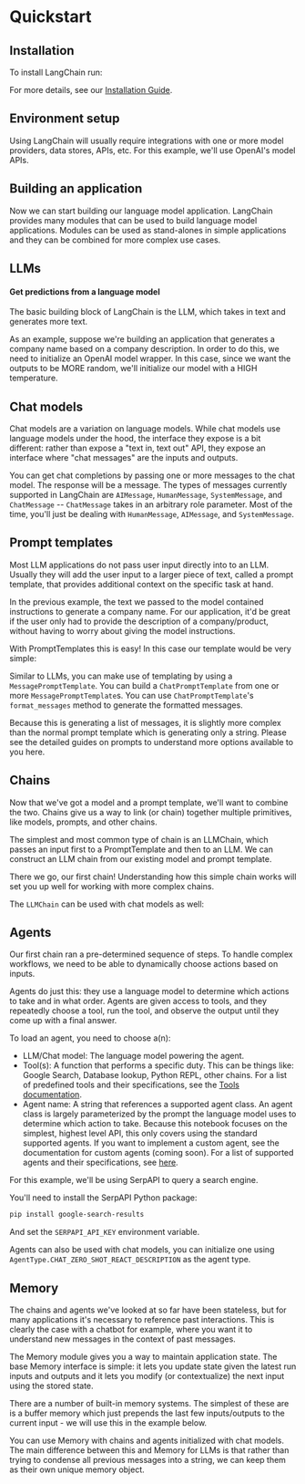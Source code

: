 # Quickstart

## Installation

To install LangChain run:


<Install/>

For more details, see our [Installation Guide](installation.mdx).

## Environment setup

Using LangChain will usually require integrations with one or more model providers, data stores, APIs, etc. For this example, we'll use OpenAI's model APIs.


<OpenAISetup/>

## Building an application

Now we can start building our language model application. LangChain provides many modules that can be used to build language model applications. Modules can be used as stand-alones in simple applications and they can be combined for more complex use cases.

## LLMs
#### Get predictions from a language model

The basic building block of LangChain is the LLM, which takes in text and generates more text.

As an example, suppose we're building an application that generates a company name based on a company description. In order to do this, we need to initialize an OpenAI model wrapper. In this case, since we want the outputs to be MORE random, we'll initialize our model with a HIGH temperature.


<LLM/>

## Chat models

Chat models are a variation on language models. While chat models use language models under the hood, the interface they expose is a bit different: rather than expose a "text in, text out" API, they expose an interface where "chat messages" are the inputs and outputs.

You can get chat completions by passing one or more messages to the chat model. The response will be a message. The types of messages currently supported in LangChain are `AIMessage`, `HumanMessage`, `SystemMessage`, and `ChatMessage` -- `ChatMessage` takes in an arbitrary role parameter. Most of the time, you'll just be dealing with `HumanMessage`, `AIMessage`, and `SystemMessage`.


<ChatModel/>

## Prompt templates

Most LLM applications do not pass user input directly into to an LLM. Usually they will add the user input to a larger piece of text, called a prompt template, that provides additional context on the specific task at hand.

In the previous example, the text we passed to the model contained instructions to generate a company name. For our application, it'd be great if the user only had to provide the description of a company/product, without having to worry about giving the model instructions.


<Tabs>
    <TabItem value="llms" label="LLMs" default>

With PromptTemplates this is easy! In this case our template would be very simple:

<PromptTemplateLLM/>
</TabItem>
<TabItem value="chat_models" label="Chat models">

Similar to LLMs, you can make use of templating by using a `MessagePromptTemplate`. You can build a `ChatPromptTemplate` from one or more `MessagePromptTemplate`s. You can use `ChatPromptTemplate`'s `format_messages` method to generate the formatted messages.

Because this is generating a list of messages, it is slightly more complex than the normal prompt template which is generating only a string. Please see the detailed guides on prompts to understand more options available to you here.

<PromptTemplateChatModel/>
    </TabItem>
</Tabs>

## Chains

Now that we've got a model and a prompt template, we'll want to combine the two. Chains give us a way to link (or chain) together multiple primitives, like models, prompts, and other chains.


<Tabs>
<TabItem value="llms" label="LLMs" default>

The simplest and most common type of chain is an LLMChain, which passes an input first to a PromptTemplate and then to an LLM. We can construct an LLM chain from our existing model and prompt template.

<ChainLLM/>

There we go, our first chain! Understanding how this simple chain works will set you up well for working with more complex chains.

</TabItem>
<TabItem value="chat_models" label="Chat models">

The `LLMChain` can be used with chat models as well:

<ChainChatModel/>
</TabItem>
</Tabs>

## Agents


Our first chain ran a pre-determined sequence of steps. To handle complex workflows, we need to be able to dynamically choose actions based on inputs.

Agents do just this: they use a language model to determine which actions to take and in what order. Agents are given access to tools, and they repeatedly choose a tool, run the tool, and observe the output until they come up with a final answer.

To load an agent, you need to choose a(n):
- LLM/Chat model: The language model powering the agent.
- Tool(s): A function that performs a specific duty. This can be things like: Google Search, Database lookup, Python REPL, other chains. For a list of predefined tools and their specifications, see the [Tools documentation](/docs/modules/agents/tools.html).
- Agent name: A string that references a supported agent class. An agent class is largely parameterized by the prompt the language model uses to determine which action to take. Because this notebook focuses on the simplest, highest level API, this only covers using the standard supported agents. If you want to implement a custom agent, see the documentation for custom agents (coming soon). For a list of supported agents and their specifications, see [here](../modules/agents.html).

For this example, we'll be using SerpAPI to query a search engine.

You'll need to install the SerpAPI Python package:

```bash
pip install google-search-results
```

And set the `SERPAPI_API_KEY` environment variable.

<Tabs>
<TabItem value="llms" label="LLMs" default>
<AgentLLM/>
</TabItem>
<TabItem value="chat_models" label="Chat models">

Agents can also be used with chat models, you can initialize one using `AgentType.CHAT_ZERO_SHOT_REACT_DESCRIPTION` as the agent type.

<AgentChatModel/>
</TabItem>
</Tabs>

## Memory

The chains and agents we've looked at so far have been stateless, but for many applications it's necessary to reference past interactions. This is clearly the case with a chatbot for example, where you want it to understand new messages in the context of past messages.

The Memory module gives you a way to maintain application state. The base Memory interface is simple: it lets you update state given the latest run inputs and outputs and it lets you modify (or contextualize) the next input using the stored state.

There are a number of built-in memory systems. The simplest of these are is a buffer memory which just prepends the last few inputs/outputs to the current input - we will use this in the example below.


<Tabs>
<TabItem value="llms" label="LLMs" default>

<MemoryLLM/>
</TabItem>
<TabItem value="chat_models" label="Chat models">

You can use Memory with chains and agents initialized with chat models. The main difference between this and Memory for LLMs is that rather than trying to condense all previous messages into a string, we can keep them as their own unique memory object.

<MemoryChatModel/>

</TabItem>
</Tabs>